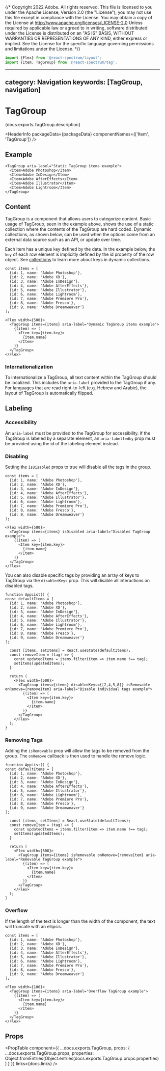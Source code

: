 {/* Copyright 2022 Adobe. All rights reserved.
This file is licensed to you under the Apache License, Version 2.0 (the "License");
you may not use this file except in compliance with the License. You may obtain a copy
of the License at http://www.apache.org/licenses/LICENSE-2.0
Unless required by applicable law or agreed to in writing, software distributed under
the License is distributed on an "AS IS" BASIS, WITHOUT WARRANTIES OR REPRESENTATIONS
OF ANY KIND, either express or implied. See the License for the specific language
governing permissions and limitations under the License. */}



```jsx import
import {Flex} from '@react-spectrum/layout';
import {Item, TagGroup} from '@react-spectrum/tag';
```

---
category: Navigation
keywords: [TagGroup, navigation]
---

# TagGroup

<PageDescription>{docs.exports.TagGroup.description}</PageDescription>

<HeaderInfo
  packageData={packageData}
  componentNames={['Item', 'TagGroup']} />

## Example
```tsx example
<TagGroup aria-label="Static TagGroup items example">
  <Item>Adobe Photoshop</Item>
  <Item>Adobe InDesign</Item>
  <Item>Adobe AfterEffects</Item>
  <Item>Adobe Illustrator</Item>
  <Item>Adobe Lightroom</Item>
</TagGroup>
```

## Content
TagGroup is a component that allows users to categorize content. Basic usage of TagGroup, seen in the example above, shows the use of a static collection where the contents of the TagGroup are hard coded.
Dynamic collections, as shown below, can be used when the options come from an external data source such as an API, or update over time.

Each item has a unique key defined by the data. In the example below, the `key` of each row element is implicitly defined by the id property of the row object.
See [collections](../react-stately/collections.html#unique-keys) to learn more about keys in dynamic collections.

```tsx example
const items = [
  {id: 1, name: 'Adobe Photoshop'},
  {id: 2, name: 'Adobe XD'},
  {id: 3, name: 'Adobe InDesign'},
  {id: 4, name: 'Adobe AfterEffects'},
  {id: 5, name: 'Adobe Illustrator'},
  {id: 6, name: 'Adobe Lightroom'},
  {id: 7, name: 'Adobe Premiere Pro'},
  {id: 8, name: 'Adobe Fresco'},
  {id: 9, name: 'Adobe Dreamweaver'}
];

<Flex width={500}>
  <TagGroup items={items} aria-label="Dynamic TagGroup items example">
    {(item) => (
      <Item key={item.key}>
        {item.name}
      </Item>
    )}
  </TagGroup>
</Flex>
```

### Internationalization
To internationalize a TagGroup, all text content within the TagGroup should be localized. This includes the `aria-label` provided to the TagGroup if any.
For languages that are read right-to-left (e.g. Hebrew and Arabic), the layout of TagGroup is automatically flipped.

## Labeling
### Accessibility
An `aria-label` must be provided to the TagGroup for accessibility. If the TagGroup is labeled by a separate element, an `aria-labelledby` prop must be provided using the id of the labeling element instead.

### Disabling

Setting the `isDisabled` props to true will disable all the tags in the group.

```tsx example
const items = [
  {id: 1, name: 'Adobe Photoshop'},
  {id: 2, name: 'Adobe XD'},
  {id: 3, name: 'Adobe InDesign'},
  {id: 4, name: 'Adobe AfterEffects'},
  {id: 5, name: 'Adobe Illustrator'},
  {id: 6, name: 'Adobe Lightroom'},
  {id: 7, name: 'Adobe Premiere Pro'},
  {id: 8, name: 'Adobe Fresco'},
  {id: 9, name: 'Adobe Dreamweaver'}
];

<Flex width={500}>
  <TagGroup items={items} isDisabled aria-label="Disabled TagGroup example">
    {(item) => (
      <Item key={item.key}>
        {item.name}
      </Item>
    )}
  </TagGroup>
</Flex>
```

You can also disable specific tags by providing an array of keys to TagGroup via the `disabledKeys` prop. This will disable all interactions on disabled tags.

```tsx example
function AppList() {
const defaultItems = [
  {id: 1, name: 'Adobe Photoshop'},
  {id: 2, name: 'Adobe XD'},
  {id: 3, name: 'Adobe InDesign'},
  {id: 4, name: 'Adobe AfterEffects'},
  {id: 5, name: 'Adobe Illustrator'},
  {id: 6, name: 'Adobe Lightroom'},
  {id: 7, name: 'Adobe Premiere Pro'},
  {id: 8, name: 'Adobe Fresco'},
  {id: 9, name: 'Adobe Dreamweaver'}
];

  const [items, setItems] = React.useState(defaultItems);
  const removeItem = (tag) => {
    const updatedItems = items.filter(item => item.name !== tag);
    setItems(updatedItems);
  }

  return (
    <Flex width={500}>
      <TagGroup items={items} disabledKeys={[2,4,5,8]} isRemovable onRemove={removeItem} aria-label="Disable individual tags example">
        {(item) => (
          <Item key={item.key}>
            {item.name}
          </Item>
        )}
      </TagGroup>
    </Flex>
  );
}

```

### Removing Tags
Adding the `isRemovable` prop will allow the tags to be removed from the group. The `onRemove` callback is then
used to handle the remove logic.

```tsx example
function AppList() {
const defaultItems = [
  {id: 1, name: 'Adobe Photoshop'},
  {id: 2, name: 'Adobe XD'},
  {id: 3, name: 'Adobe InDesign'},
  {id: 4, name: 'Adobe AfterEffects'},
  {id: 5, name: 'Adobe Illustrator'},
  {id: 6, name: 'Adobe Lightroom'},
  {id: 7, name: 'Adobe Premiere Pro'},
  {id: 8, name: 'Adobe Fresco'},
  {id: 9, name: 'Adobe Dreamweaver'}
];

  const [items, setItems] = React.useState(defaultItems);
  const removeItem = (tag) => {
    const updatedItems = items.filter(item => item.name !== tag);
    setItems(updatedItems);
  }

  return (
    <Flex width={500}>
      <TagGroup items={items} isRemovable onRemove={removeItem} aria-label="Removable TagGroup example">
        {(item) => (
          <Item key={item.key}>
            {item.name}
          </Item>
        )}
      </TagGroup>
    </Flex>
  );
}

```

### Overflow
If the length of the text is longer than the width of the component, the text will truncate with an ellipsis.

```tsx example
const items = [
  {id: 1, name: 'Adobe Photoshop'},
  {id: 2, name: 'Adobe XD'},
  {id: 3, name: 'Adobe InDesign'},
  {id: 4, name: 'Adobe AfterEffects'},
  {id: 5, name: 'Adobe Illustrator'},
  {id: 6, name: 'Adobe Lightroom'},
  {id: 7, name: 'Adobe Premiere Pro'},
  {id: 8, name: 'Adobe Fresco'},
  {id: 9, name: 'Adobe Dreamweaver'}
];

<Flex width={100}>
  <TagGroup items={items} aria-label="Overflow TagGroup example">
    {(item) => (
      <Item key={item.key}>
        {item.name}
      </Item>
    )}
  </TagGroup>
</Flex>
```

## Props

<PropTable component={{
  ...docs.exports.TagGroup,
  props: {
    ...docs.exports.TagGroup.props,
    properties: Object.fromEntries(Object.entries(docs.exports.TagGroup.props.properties))
  }
}} links={docs.links} />
